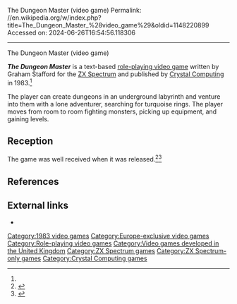 The Dungeon Master (video game)
Permalink: //en.wikipedia.org/w/index.php?title=The_Dungeon_Master_%28video_game%29&oldid=1148220899
Accessed on: 2024-06-26T16:54:56.118306



------
The Dungeon Master (video game)
{{short description|ZX Spectrum video game}}
{{about|the 1983 ZX Spectrum video game|other unrelated games of similar name|Dungeon Master (disambiguation)#Gaming}}
{{Infobox video game| 
|title = The Dungeon Master
|image = DungeonMasterThe.jpg
|caption =
|designer = Graham Stafford<ref name=giantlist/>
|publisher = [[Crystal Computing]]
|released = {{vgrelease|EU|1983<ref>[http://www.gamefaqs.com/sinclair/948278-the-dungeon-master/data ''The Dungeon Master''] at [[GameFAQs]]</ref>}}
|genre = [[Role-playing video game|Role-playing]]
|platforms = [[ZX Spectrum]]
}}

'''''The Dungeon Master''''' is a text-based [[role-playing video game]] written by Graham Stafford for the [[ZX Spectrum]] and published by [[Crystal Computing]] in 1983.<ref name=giantlist/>

The player can create dungeons in an underground labyrinth and venture into them with a lone adventurer, searching for turquoise rings. The player moves from room to room fighting monsters, picking up equipment, and gaining levels.

== Reception ==
{{Expand section|date=June 2021}}

The game was well received when it was released.<ref>{{cite journal |date=June 1983 |title=Review... |journal=[[Sinclair User]] |issue=15 |pages=107}}</ref><ref>{{cite journal |date=August 1983 |title=Review... |journal=ZX Computing |issue=8308 |pages=106}}</ref>

==References==
{{Reflist|refs=
<ref name=giantlist>{{cite web|title=The Giant List of Classic Game Programmers |url=https://dadgum.com/giantlist/ |last1=Hague |first1=James}}</ref>
}}

== External links ==
*{{WoS_game|id=0006229}}

{{Crystal Computing series}}

{{DEFAULTSORT:Dungeon Master, The}}
[[Category:1983 video games]]
[[Category:Europe-exclusive video games]]
[[Category:Role-playing video games]]
[[Category:Video games developed in the United Kingdom]]
[[Category:ZX Spectrum games]]
[[Category:ZX Spectrum-only games]]
[[Category:Crystal Computing games]]
